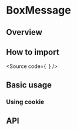 

<Meta of={Stories} />

# BoxMessage

## Overview

## How to import

<Source
  code={`
`}
/>

## Basic usage

<Canvas of={Stories.Base} />

### Using cookie

<Canvas of={Stories.Cookie} />

## API

<ArgTypes of={Stories} />
